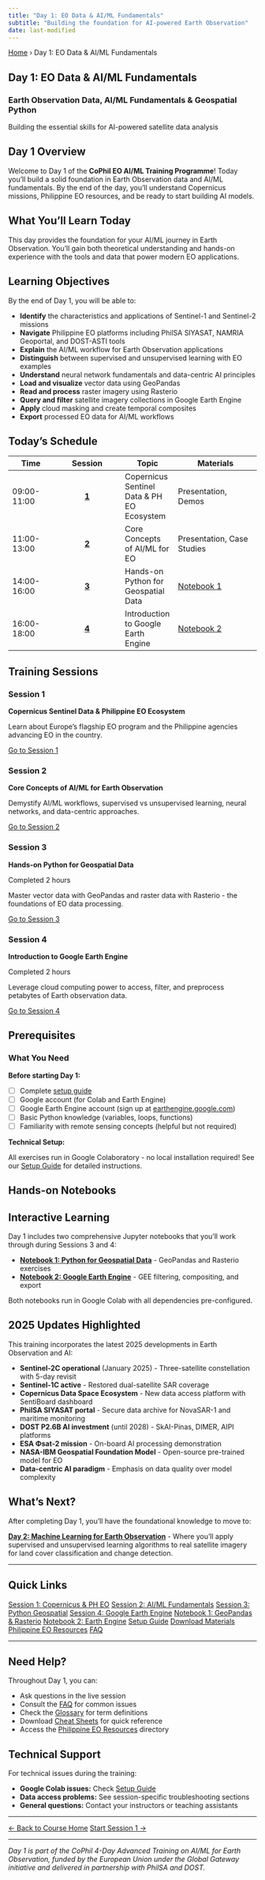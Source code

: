 ```yaml
---
title: "Day 1: EO Data & AI/ML Fundamentals"
subtitle: "Building the foundation for AI-powered Earth Observation"
date: last-modified
---
```


<nav class="breadcrumb" aria-label="Breadcrumb">
  <a href="../index.html">Home</a>
  <span class="breadcrumb-separator" aria-hidden="true">›</span>
  <span class="breadcrumb-current">Day 1: EO Data & AI/ML Fundamentals</span>
</nav>

::: {.hero}
# Day 1: EO Data & AI/ML Fundamentals

### Earth Observation Data, AI/ML Fundamentals & Geospatial Python

Building the essential skills for AI-powered satellite data analysis
:::

## Day 1 Overview

Welcome to Day 1 of the **CoPhil EO AI/ML Training Programme**! Today you'll build a solid foundation in Earth Observation data and AI/ML fundamentals. By the end of the day, you'll understand Copernicus missions, Philippine EO resources, and be ready to start building AI models.

::: {.callout-note}
## What You'll Learn Today

This day provides the foundation for your AI/ML journey in Earth Observation. You'll gain both theoretical understanding and hands-on experience with the tools and data that power modern EO applications.
:::

## Learning Objectives

By the end of Day 1, you will be able to:

::: {.learning-objectives}
- **Identify** the characteristics and applications of Sentinel-1 and Sentinel-2 missions
- **Navigate** Philippine EO platforms including PhilSA SIYASAT, NAMRIA Geoportal, and DOST-ASTI tools
- **Explain** the AI/ML workflow for Earth Observation applications
- **Distinguish** between supervised and unsupervised learning with EO examples
- **Understand** neural network fundamentals and data-centric AI principles
- **Load and visualize** vector data using GeoPandas
- **Read and process** raster imagery using Rasterio
- **Query and filter** satellite imagery collections in Google Earth Engine
- **Apply** cloud masking and create temporal composites
- **Export** processed EO data for AI/ML workflows
:::

## Today's Schedule

| Time | Session | Topic | Materials |
|------|:-------:|-------|-----------|
| 09:00-11:00 | **[1](sessions/session1.qmd)** | Copernicus Sentinel Data & PH EO Ecosystem | Presentation, Demos |
| 11:00-13:00 | **[2](sessions/session2.qmd)** | Core Concepts of AI/ML for EO | Presentation, Case Studies |
| 14:00-16:00 | **[3](sessions/session3.qmd)** | Hands-on Python for Geospatial Data | [Notebook 1](notebooks/notebook1.qmd) |
| 16:00-18:00 | **[4](sessions/session4.qmd)** | Introduction to Google Earth Engine | [Notebook 2](notebooks/notebook2.qmd) |

## Training Sessions

::: {.feature-grid}
::: {.feature-card-enhanced}
::: {.card-icon}
<i class="bi bi-globe2"></i>
:::

### Session 1

**Copernicus Sentinel Data & Philippine EO Ecosystem**

Learn about Europe's flagship EO program and the Philippine agencies advancing EO in the country.

[Go to Session 1 <i class="bi bi-arrow-right"></i>](sessions/session1.qmd){.btn .btn-start}
:::

::: {.feature-card-enhanced}
::: {.card-icon}
<i class="bi bi-cpu-fill"></i>
:::

### Session 2

**Core Concepts of AI/ML for Earth Observation**

Demystify AI/ML workflows, supervised vs unsupervised learning, neural networks, and data-centric approaches.

[Go to Session 2 <i class="bi bi-arrow-right"></i>](sessions/session2.qmd){.btn .btn-start}
:::

::: {.feature-card-enhanced}
::: {.card-icon}
<i class="bi bi-code-slash"></i>
:::

### Session 3

**Hands-on Python for Geospatial Data**

<div class="card-meta">
<span class="status-badge status-completed">Completed</span>
<span class="card-duration"><i class="bi bi-clock"></i> 2 hours</span>
</div>

Master vector data with GeoPandas and raster data with Rasterio - the foundations of EO data processing.

[Go to Session 3 <i class="bi bi-arrow-right"></i>](sessions/session3.qmd){.btn .btn-start}
:::

::: {.feature-card-enhanced}
::: {.card-icon}
<i class="bi bi-cloud-check"></i>
:::

### Session 4

**Introduction to Google Earth Engine**

<div class="card-meta">
<span class="status-badge status-completed">Completed</span>
<span class="card-duration"><i class="bi bi-clock"></i> 2 hours</span>
</div>

Leverage cloud computing power to access, filter, and preprocess petabytes of Earth observation data.

[Go to Session 4 <i class="bi bi-arrow-right"></i>](sessions/session4.qmd){.btn .btn-start}
:::
:::

## Prerequisites

::: {.prerequisites}
### What You Need

**Before starting Day 1:**

- [ ] Complete [setup guide](../resources/setup.qmd)
- [ ] Google account (for Colab and Earth Engine)
- [ ] Google Earth Engine account (sign up at [earthengine.google.com](https://earthengine.google.com))
- [ ] Basic Python knowledge (variables, loops, functions)
- [ ] Familiarity with remote sensing concepts (helpful but not required)

**Technical Setup:**

All exercises run in Google Colaboratory - no local installation required! See our [Setup Guide](../resources/setup.qmd) for detailed instructions.
:::

## Hands-on Notebooks

::: {.callout-tip}
## Interactive Learning

Day 1 includes two comprehensive Jupyter notebooks that you'll work through during Sessions 3 and 4:

- **[Notebook 1: Python for Geospatial Data](notebooks/notebook1.qmd)** - GeoPandas and Rasterio exercises
- **[Notebook 2: Google Earth Engine](notebooks/notebook2.qmd)** - GEE filtering, compositing, and export

Both notebooks run in Google Colab with all dependencies pre-configured.
:::

## 2025 Updates Highlighted

This training incorporates the latest 2025 developments in Earth Observation and AI:

- **Sentinel-2C operational** (January 2025) - Three-satellite constellation with 5-day revisit
- **Sentinel-1C active** - Restored dual-satellite SAR coverage
- **Copernicus Data Space Ecosystem** - New data access platform with SentiBoard dashboard
- **PhilSA SIYASAT portal** - Secure data archive for NovaSAR-1 and maritime monitoring
- **DOST P2.6B AI investment** (until 2028) - SkAI-Pinas, DIMER, AIPI platforms
- **ESA Φsat-2 mission** - On-board AI processing demonstration
- **NASA-IBM Geospatial Foundation Model** - Open-source pre-trained model for EO
- **Data-centric AI paradigm** - Emphasis on data quality over model complexity

## What's Next?

After completing Day 1, you'll have the foundational knowledge to move to:

**[Day 2: Machine Learning for Earth Observation](../day2/index.qmd)** - Where you'll apply supervised and unsupervised learning algorithms to real satellite imagery for land cover classification and change detection.

---

## Quick Links

::: {.quick-links}
[Session 1: Copernicus & PH EO](sessions/session1.qmd){.quick-link}
[Session 2: AI/ML Fundamentals](sessions/session2.qmd){.quick-link}
[Session 3: Python Geospatial](sessions/session3.qmd){.quick-link}
[Session 4: Google Earth Engine](sessions/session4.qmd){.quick-link}
[Notebook 1: GeoPandas & Rasterio](notebooks/notebook1.qmd){.quick-link}
[Notebook 2: Earth Engine](notebooks/notebook2.qmd){.quick-link}
[Setup Guide](../resources/setup.qmd){.quick-link}
[Download Materials](../resources/downloads.qmd){.quick-link}
[Philippine EO Resources](../resources/philippine-eo.qmd){.quick-link}
[FAQ](../resources/faq.qmd){.quick-link}
:::

---

## Need Help?

Throughout Day 1, you can:

- Ask questions in the live session
- Consult the [FAQ](../resources/faq.qmd) for common issues
- Check the [Glossary](../resources/glossary.qmd) for term definitions
- Download [Cheat Sheets](../resources/cheatsheets.qmd) for quick reference
- Access the [Philippine EO Resources](../resources/philippine-eo.qmd) directory

::: {.callout-important}
## Technical Support

For technical issues during the training:

- **Google Colab issues:** Check [Setup Guide](../resources/setup.qmd)
- **Data access problems:** See session-specific troubleshooting sections
- **General questions:** Contact your instructors or teaching assistants
:::

---

::: {.session-nav}
[← Back to Course Home](../index.qmd){.btn .btn-outline-primary}
[Start Session 1 →](sessions/session1.qmd){.btn .btn-primary}
:::

---

*Day 1 is part of the CoPhil 4-Day Advanced Training on AI/ML for Earth Observation, funded by the European Union under the Global Gateway initiative and delivered in partnership with PhilSA and DOST.*
